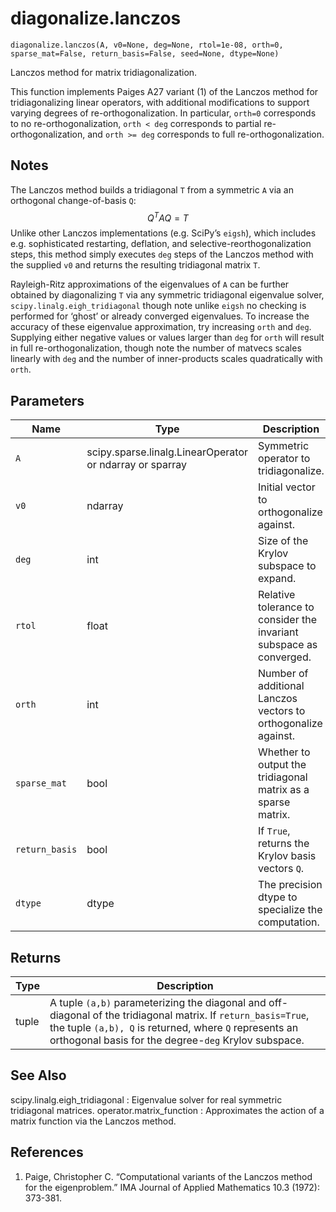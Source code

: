 # diagonalize.lanczos { #primate.diagonalize.lanczos }

`diagonalize.lanczos(A, v0=None, deg=None, rtol=1e-08, orth=0, sparse_mat=False, return_basis=False, seed=None, dtype=None)`

Lanczos method for matrix tridiagonalization.

This function implements Paiges A27 variant (1) of the Lanczos method for tridiagonalizing linear operators, with additional 
modifications to support varying degrees of re-orthogonalization. In particular, `orth=0` corresponds to no re-orthogonalization, 
`orth < deg` corresponds to partial re-orthogonalization, and `orth >= deg` corresponds to full re-orthogonalization.



## Notes

The Lanczos method builds a tridiagonal `T` from a symmetric `A` via an orthogonal change-of-basis `Q`:
$$ Q^T A Q  = T $$
Unlike other Lanczos implementations (e.g. SciPy's `eigsh`), which includes e.g. sophisticated restarting, 
deflation, and selective-reorthogonalization steps, this method simply executes `deg` steps of the Lanczos method with 
the supplied `v0` and returns the resulting tridiagonal matrix `T`.

Rayleigh-Ritz approximations of the eigenvalues of `A` can be further obtained by diagonalizing `T` via any 
symmetric tridiagonal eigenvalue solver, `scipy.linalg.eigh_tridiagonal` though note unlike `eigsh` no checking is performed 
for 'ghost' or already converged eigenvalues. To increase the accuracy of these eigenvalue approximation, try increasing `orth` 
and `deg`. Supplying either negative values or values larger than `deg` for `orth` will result in full re-orthogonalization, 
though note the number of matvecs scales linearly with `deg` and the number of inner-products scales quadratically with `orth`.

## Parameters

| Name           | Type                                                     | Description                                                         | Default    |
|----------------|----------------------------------------------------------|---------------------------------------------------------------------|------------|
| `A`            | scipy.sparse.linalg.LinearOperator or ndarray or sparray | Symmetric operator to tridiagonalize.                               | _required_ |
| `v0`           | ndarray                                                  | Initial vector to orthogonalize against.                            | `None`     |
| `deg`          | int                                                      | Size of the Krylov subspace to expand.                              | `None`     |
| `rtol`         | float                                                    | Relative tolerance to consider the invariant subspace as converged. | `1e-8`     |
| `orth`         | int                                                      | Number of additional Lanczos vectors to orthogonalize against.      | `0`        |
| `sparse_mat`   | bool                                                     | Whether to output the tridiagonal matrix as a sparse matrix.        | `False`    |
| `return_basis` | bool                                                     | If `True`, returns the Krylov basis vectors `Q`.                    | `False`    |
| `dtype`        | dtype                                                    | The precision dtype to specialize the computation.                  | `None`     |

## Returns

| Type   | Description                                                                                                                                                                                                                       |
|--------|-----------------------------------------------------------------------------------------------------------------------------------------------------------------------------------------------------------------------------------|
| tuple  | A tuple `(a,b)` parameterizing the diagonal and off-diagonal of the tridiagonal matrix. If `return_basis=True`,  the tuple `(a,b), Q` is returned, where `Q` represents an orthogonal basis for the degree-`deg` Krylov subspace. |

## See Also

scipy.linalg.eigh_tridiagonal : Eigenvalue solver for real symmetric tridiagonal matrices.
operator.matrix_function : Approximates the action of a matrix function via the Lanczos method.



## References

1. Paige, Christopher C. "Computational variants of the Lanczos method for the eigenproblem." IMA Journal of Applied Mathematics 10.3 (1972): 373-381.
